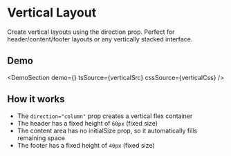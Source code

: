 
# Vertical Layout

Create vertical layouts using the direction prop. Perfect for header/content/footer layouts or any vertically stacked interface.

## Demo

<DemoSection
  demo={<VerticalDemo />}
  tsSource={verticalSrc}
  cssSource={verticalCss}
/>

## How it works

- The `direction="column"` prop creates a vertical flex container
- The header has a fixed height of `60px` (fixed size)
- The content area has no initialSize prop, so it automatically fills remaining space
- The footer has a fixed height of `40px` (fixed size)
